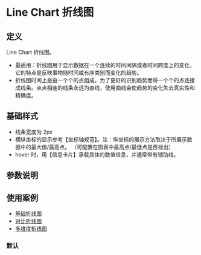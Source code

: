 
# Line Chart 折线图

## 定义

Line Chart 折线图。

- 最适用：折线图用于显示数据在一个连续的时间间隔或者时间跨度上的变化，它的特点是反映事物随时间或有序类别而变化的趋势。
- 折线图时间上是由一个个的点组成，为了更好的识别趋势而将一个个的点连接成线条。点点相连的线条永远为直线，使用曲线会使趋势的变化失去真实性和精确度。

## 基础样式

- 线条宽度为 2px
- 横纵坐标的显示参考【坐标轴规范】。注：纵坐标的展示方法取决于所展示数据中的最大值/最高点。
  （可配置在图表中最高点/最低点是否标出）
- hover 时，用【信息卡片】承载具体的数值信息，并通常带有辅助线。

## 参数说明

<ArgsTable of={LineChart} />

## 使用案例

- [基础折线图](/story/charts-折线图-line-chart--line-with-one-line)
- [对比折线图](/story/charts-折线图-line-chart--line-with-dash)
- [多维度折线图](/story/charts-折线图-line-chart--line-with-menu)

### 默认
